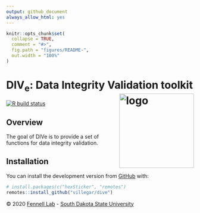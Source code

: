 ```yaml
---
output: github_document
always_allow_html: yes
---
```

<!-- README.md is generated from README.Rmd. Please edit that file -->
```r
knitr::opts_chunk$set(
  collapse = TRUE,
  comment = "#>",
  fig.path = "figures/README-",
  out.width = "100%"
)
```

# DIV<sub>e</sub>: Data Integrity Validation toolkit <img src="https://raw.githubusercontent.com/villegar/dive/master/inst/images/logo.png" alt="logo" align="right" height=200px/>

<!-- badges: start -->
<!-- `r badger::badge_devel("villegar/dive", "blue")` -->
<!-- `r badger::badge_code_size("villegar/dive")` -->
[![R build status](https://github.com/villegar/dive/workflows/R-CMD-check/badge.svg)](https://github.com/villegar/dive/actions)
<!-- badges: end -->

## Overview

The goal of DIVe is to provide a set of functions for data integrity validation.

## Installation

<!-- You can install the released version of DIVe from [CRAN](https://CRAN.R-project.org) with: -->

<!-- ``` r -->
<!-- install.packages("dive") -->
<!-- ``` -->

<!-- And the development version from [GitHub](https://github.com/) with: -->

You can install the development version from [GitHub](https://github.com/) with:
``` r
# install.packages(c("hexSticker", "remotes")
remotes::install_github("villegar/dive")
```

&copy; 2020 [Fennell Lab](https://fennell-lab.netlify.app) - [South Dakota State University](https://www.sdstate.edu)